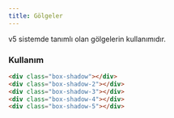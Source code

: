 ```yaml
---
title: Gölgeler
---
```

v5 sistemde tanımlı olan gölgelerin kullanımıdır.

### Kullanım

<div class="p-2 mb-1 bg-gray">
  <div class="px-1">
    <div class="row">
      <div class="mx-auto col-auto p-2">
        <div class="p-5 bg-light box-shadow"></div>
      </div>
      <div class="mx-auto col-auto p-2">
        <div class="p-5 bg-light box-shadow-2"></div>
      </div>
      <div class="mx-auto col-auto p-2">
        <div class="p-5 bg-light box-shadow-3"></div>
      </div>
      <div class="mx-auto col-auto p-2">
        <div class="p-5 bg-light box-shadow-4"></div>
      </div>
      <div class="mx-auto col-auto p-2">
        <div class="p-5 bg-light box-shadow-5"></div>
      </div>
    </div>
  </div>
</div>

```html
<div class="box-shadow"></div>
<div class="box-shadow-2"></div>
<div class="box-shadow-3"></div>
<div class="box-shadow-4"></div>
<div class="box-shadow-5"></div>
```
